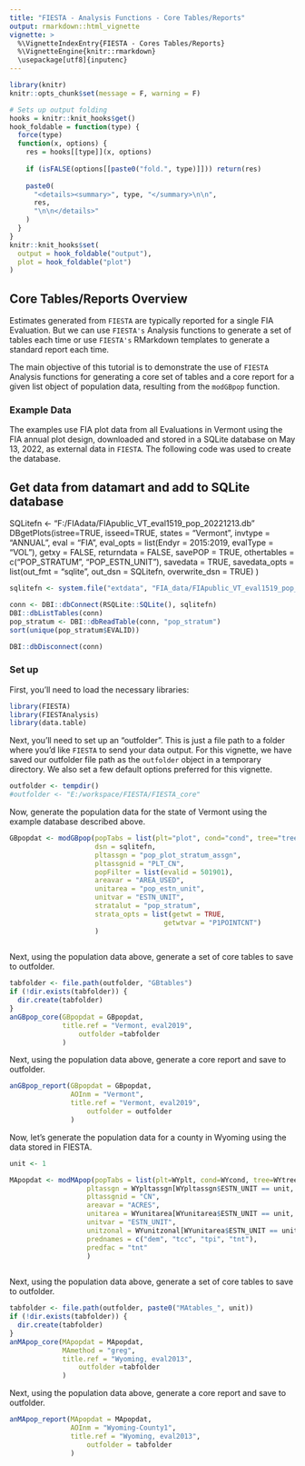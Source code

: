 ```yaml
---
title: "FIESTA - Analysis Functions - Core Tables/Reports"
output: rmarkdown::html_vignette
vignette: >
  %\VignetteIndexEntry{FIESTA - Cores Tables/Reports}
  %\VignetteEngine{knitr::rmarkdown}
  \usepackage[utf8]{inputenc}
---
```



```r
library(knitr)
knitr::opts_chunk$set(message = F, warning = F)
```

```r
# Sets up output folding
hooks = knitr::knit_hooks$get()
hook_foldable = function(type) {
  force(type)
  function(x, options) {
    res = hooks[[type]](x, options)
    
    if (isFALSE(options[[paste0("fold.", type)]])) return(res)
    
    paste0(
      "<details><summary>", type, "</summary>\n\n",
      res,
      "\n\n</details>"
    )
  }
}
knitr::knit_hooks$set(
  output = hook_foldable("output"),
  plot = hook_foldable("plot")
)
```


## Core Tables/Reports Overview

Estimates generated from `FIESTA` are typically reported for a single FIA Evaluation. But we can use `FIESTA's` Analysis functions to generate a set of tables each time or use `FIESTA's` RMarkdown templates to generate a standard report each time.

The main objective of this tutorial is to demonstrate the use of `FIESTA` Analysis functions for generating a core set of tables and a core report for a given list object of population data, resulting from the `modGBpop` function. 


### Example Data

The examples use FIA plot data from all Evaluations in Vermont using the FIA annual plot design, downloaded and stored in a SQLite database on May 13, 2022, as external data in `FIESTA`. The following code was used to create the database.

## Get data from datamart and add to SQLite database
SQLitefn <- "F:/FIAdata/FIApublic_VT_eval1519_pop_20221213.db"
DBgetPlots(istree=TRUE, isseed=TRUE, 
          states = "Vermont", 
          invtype = "ANNUAL",
          eval = "FIA", 
          eval_opts = list(Endyr = 2015:2019, evalType = "VOL"),
          getxy = FALSE,
          returndata = FALSE, 
          savePOP = TRUE, 
          othertables = c("POP_STRATUM", "POP_ESTN_UNIT"),
          savedata = TRUE, 
          savedata_opts = list(out_fmt = "sqlite", 
                               out_dsn = SQLitefn, 
                               overwrite_dsn = TRUE)
          )

```r
sqlitefn <- system.file("extdata", "FIA_data/FIApublic_VT_eval1519_pop_20221213.db", package="FIESTAnalysis")

conn <- DBI::dbConnect(RSQLite::SQLite(), sqlitefn)
DBI::dbListTables(conn)
pop_stratum <- DBI::dbReadTable(conn, "pop_stratum")
sort(unique(pop_stratum$EVALID))

DBI::dbDisconnect(conn)

```


### Set up

First, you'll need to load the necessary libraries:

```r
library(FIESTA)
library(FIESTAnalysis)
library(data.table)
```


Next, you'll need to set up an "outfolder". This is just a file path to a folder where you'd like `FIESTA` to send your data output. For this vignette, we have saved our outfolder file path as the `outfolder` object in a temporary directory. We also set a few default options preferred for this vignette.

```r
outfolder <- tempdir()
#outfolder <- "E:/workspace/FIESTA/FIESTA_core"
```




Now, generate the population data for the state of Vermont using the example database described above. 
```r

GBpopdat <- modGBpop(popTabs = list(plt="plot", cond="cond", tree="tree", seed="seed"),
                     dsn = sqlitefn,
                     pltassgn = "pop_plot_stratum_assgn",
                     pltassgnid = "PLT_CN", 
                     popFilter = list(evalid = 501901),
                     areavar = "AREA_USED",
                     unitarea = "pop_estn_unit",
                     unitvar = "ESTN_UNIT",
                     stratalut = "pop_stratum",
                     strata_opts = list(getwt = TRUE, 
                                      getwtvar = "P1POINTCNT")
                     )
                                
```


Next, using the population data above, generate a set of core tables to save to outfolder.

```r

tabfolder <- file.path(outfolder, "GBtables")
if (!dir.exists(tabfolder)) {
  dir.create(tabfolder)
}
anGBpop_core(GBpopdat = GBpopdat, 
             title.ref = "Vermont, eval2019", 
		         outfolder =tabfolder
             )

```


Next, using the population data above, generate a core report and save to outfolder.

```r

anGBpop_report(GBpopdat = GBpopdat, 
               AOInm = "Vermont",
               title.ref = "Vermont, eval2019", 
		           outfolder = outfolder
               )

```


Now, let's generate the population data for a county in Wyoming using the data stored in FIESTA. 
```r

unit <- 1

MApopdat <- modMApop(popTabs = list(plt=WYplt, cond=WYcond, tree=WYtree, seed=WYseed),
                   pltassgn = WYpltassgn[WYpltassgn$ESTN_UNIT == unit, ],
                   pltassgnid = "CN", 
                   areavar = "ACRES",
                   unitarea = WYunitarea[WYunitarea$ESTN_UNIT == unit, ],
                   unitvar = "ESTN_UNIT",
                   unitzonal = WYunitzonal[WYunitarea$ESTN_UNIT == unit, ],
                   prednames = c("dem", "tcc", "tpi", "tnt"),
                   predfac = "tnt"
                   )
                                
```

Next, using the population data above, generate a set of core tables to save to outfolder.

```r

tabfolder <- file.path(outfolder, paste0("MAtables_", unit))
if (!dir.exists(tabfolder)) {
  dir.create(tabfolder)
}
anMApop_core(MApopdat = MApopdat, 
             MAmethod = "greg",
             title.ref = "Wyoming, eval2013", 
		         outfolder =tabfolder
             )

```


Next, using the population data above, generate a core report and save to outfolder.

```r

anMApop_report(MApopdat = MApopdat, 
               AOInm = "Wyoming-County1",
               title.ref = "Wyoming, eval2013", 
		           outfolder = tabfolder
               )

```